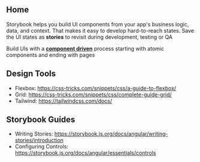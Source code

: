 
<Meta title="Home" />

<style>{`
  section {
    text-align:center;
    margin-bottom: 40px;
  }
  section img {
    display:inline-block;
  }
`}</style>

<section>
  <h1>Home</h1>
</section>

Storybook helps you build UI components from your app's business logic, data, and context.
That makes it easy to develop hard-to-reach states.
Save the UI states as **stories** to revisit during development, testing or QA

Build UIs with a [**component driven**](https://componentdriven.org) process starting with atomic components and ending with pages

## Design Tools

- Flexbox: https://css-tricks.com/snippets/css/a-guide-to-flexbox/
- Grid: https://css-tricks.com/snippets/css/complete-guide-grid/
- Tailwind: https://tailwindcss.com/docs/

## Storybook Guides

- Writing Stories: https://storybook.js.org/docs/angular/writing-stories/introduction
- Configuring Controls: https://storybook.js.org/docs/angular/essentials/controls
